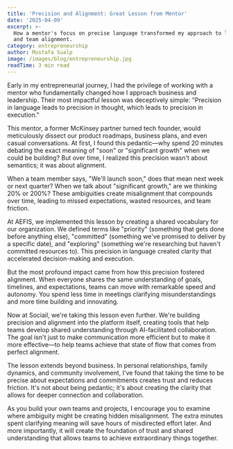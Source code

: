 ```yaml
---
title: 'Precision and Alignment: Great Lesson from Mentor'
date: '2025-04-09'
excerpt: >-
  How a mentor's focus on precise language transformed my approach to leadership
  and team alignment.
category: entrepreneurship
author: Mustafa Sualp
image: /images/blog/entrepreneurship.jpg
readTime: 3 min read
---
```


Early in my entrepreneurial journey, I had the privilege of working with a mentor who fundamentally changed how I approach business and leadership. Their most impactful lesson was deceptively simple: "Precision in language leads to precision in thought, which leads to precision in execution."

This mentor, a former McKinsey partner turned tech founder, would meticulously dissect our product roadmaps, business plans, and even casual conversations. At first, I found this pedantic—why spend 20 minutes debating the exact meaning of "soon" or "significant growth" when we could be building? But over time, I realized this precision wasn't about semantics; it was about alignment.

When a team member says, "We'll launch soon," does that mean next week or next quarter? When we talk about "significant growth," are we thinking 20% or 200%? These ambiguities create misalignment that compounds over time, leading to missed expectations, wasted resources, and team friction.

At AEFIS, we implemented this lesson by creating a shared vocabulary for our organization. We defined terms like "priority" (something that gets done before anything else), "committed" (something we've promised to deliver by a specific date), and "exploring" (something we're researching but haven't committed resources to). This precision in language created clarity that accelerated decision-making and execution.

But the most profound impact came from how this precision fostered alignment. When everyone shares the same understanding of goals, timelines, and expectations, teams can move with remarkable speed and autonomy. You spend less time in meetings clarifying misunderstandings and more time building and innovating.

Now at Sociail, we're taking this lesson even further. We're building precision and alignment into the platform itself, creating tools that help teams develop shared understanding through AI-facilitated collaboration. The goal isn't just to make communication more efficient but to make it more effective—to help teams achieve that state of flow that comes from perfect alignment.

The lesson extends beyond business. In personal relationships, family dynamics, and community involvement, I've found that taking the time to be precise about expectations and commitments creates trust and reduces friction. It's not about being pedantic; it's about creating the clarity that allows for deeper connection and collaboration.

As you build your own teams and projects, I encourage you to examine where ambiguity might be creating hidden misalignment. The extra minutes spent clarifying meaning will save hours of misdirected effort later. And more importantly, it will create the foundation of trust and shared understanding that allows teams to achieve extraordinary things together.
